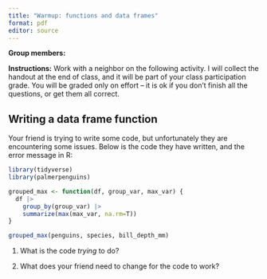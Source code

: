 ```yaml
---
title: "Warmup: functions and data frames"
format: pdf
editor: source
---
```


\vspace{-2.5cm}

**Group members:**

**Instructions:** Work with a neighbor on the following activity. I will collect the handout at the end of class, and it will be part of your class participation grade. You will be graded only on effort -- it is ok if you don't finish all the questions, or get them all correct.

## Writing a data frame function

Your friend is trying to write some code, but unfortunately they are encountering some issues. Below is the code they have written, and the error message in R:

```r
library(tidyverse)
library(palmerpenguins)

grouped_max <- function(df, group_var, max_var) {
  df |>
    group_by(group_var) |>
    summarize(max(max_var, na.rm=T))
}

grouped_max(penguins, species, bill_depth_mm)
```

1. What is the code *trying* to do?

\vspace{3cm}

2. What does your friend need to change for the code to work?

